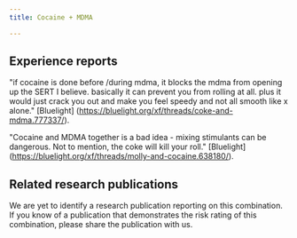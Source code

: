 ---
title: Cocaine + MDMA

---

## Experience reports

"if cocaine is done before /during mdma, it blocks the mdma from opening up the SERT I believe. basically it can prevent you from rolling at all. plus it would just crack you out and make you feel speedy and not all smooth like x alone." [Bluelight] (https://bluelight.org/xf/threads/coke-and-mdma.777337/).

"Cocaine and MDMA together is a bad idea - mixing stimulants can be dangerous. Not to mention, the coke will kill your roll." [Bluelight] (https://bluelight.org/xf/threads/molly-and-cocaine.638180/).

## Related research publications

We are yet to identify a research publication reporting on this combination. If you know of a publication that demonstrates the risk rating of this combination, please share the publication with us.



